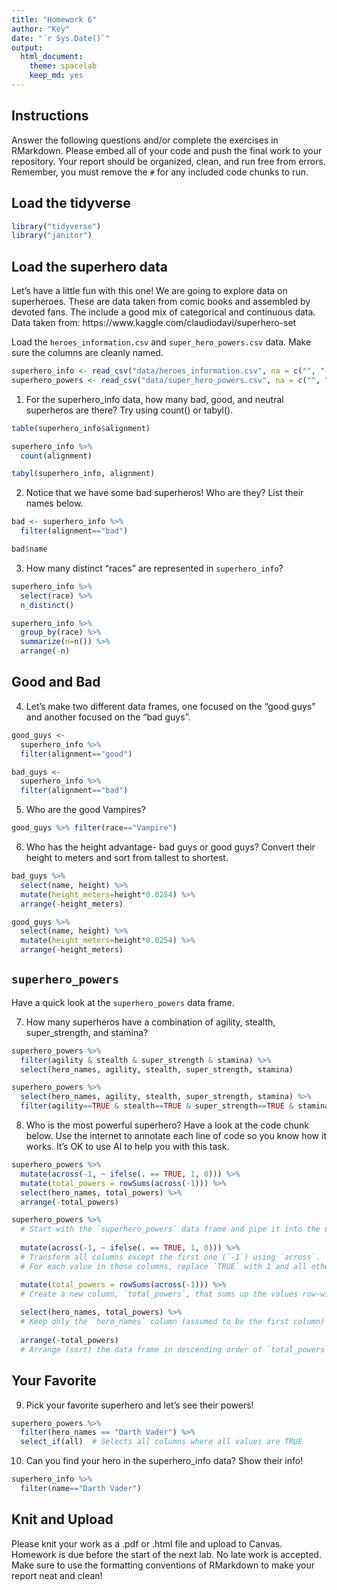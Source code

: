 ```yaml
---
title: "Homework 6"
author: "Key"
date: "`r Sys.Date()`"
output:
  html_document: 
    theme: spacelab
    keep_md: yes
---
```


## Instructions
Answer the following questions and/or complete the exercises in RMarkdown. Please embed all of your code and push the final work to your repository. Your report should be organized, clean, and run free from errors. Remember, you must remove the `#` for any included code chunks to run.  

## Load the tidyverse
```r
library("tidyverse")
library("janitor")
```

## Load the superhero data
Let's have a little fun with this one! We are going to explore data on superheroes. These are data taken from comic books and assembled by devoted fans. The include a good mix of categorical and continuous data.  Data taken from: https://www.kaggle.com/claudiodavi/superhero-set  

Load the `heroes_information.csv` and `super_hero_powers.csv` data. Make sure the columns are cleanly named.
```r
superhero_info <- read_csv("data/heroes_information.csv", na = c("", "-99", "-")) %>% clean_names()
superhero_powers <- read_csv("data/super_hero_powers.csv", na = c("", "-99", "-")) %>% clean_names()
```

1. For the superhero_info data, how many bad, good, and neutral superheros are there? Try using count() or tabyl().
```r
table(superhero_info$alignment)
```

```r
superhero_info %>% 
  count(alignment)
```

```r
tabyl(superhero_info, alignment)
```

2. Notice that we have some bad superheros! Who are they? List their names below.  
```r
bad <- superhero_info %>% 
  filter(alignment=="bad")
```

```r
bad$name
```

3. How many distinct "races" are represented in `superhero_info`?
```r
superhero_info %>%
  select(race) %>% 
  n_distinct()
```

```r
superhero_info %>% 
  group_by(race) %>% 
  summarize(n=n()) %>% 
  arrange(-n)
```

## Good and Bad
4. Let's make two different data frames, one focused on the "good guys" and another focused on the "bad guys".
```r
good_guys <- 
  superhero_info %>% 
  filter(alignment=="good")
```

```r
bad_guys <- 
  superhero_info %>% 
  filter(alignment=="bad")
```

5. Who are the good Vampires?
```r
good_guys %>% filter(race=="Vampire")
```

6. Who has the height advantage- bad guys or good guys? Convert their height to meters and sort from tallest to shortest.  
```r
bad_guys %>%
  select(name, height) %>% 
  mutate(height_meters=height*0.0254) %>% 
  arrange(-height_meters)
```

```r
good_guys %>% 
  select(name, height) %>% 
  mutate(height_meters=height*0.0254) %>% 
  arrange(-height_meters)
```

## `superhero_powers`
Have a quick look at the `superhero_powers` data frame.  

7. How many superheros have a combination of agility, stealth, super_strength, and stamina?
```r
superhero_powers %>%
  filter(agility & stealth & super_strength & stamina) %>%
  select(hero_names, agility, stealth, super_strength, stamina)
```

```r
superhero_powers %>% 
  select(hero_names, agility, stealth, super_strength, stamina) %>% 
  filter(agility==TRUE & stealth==TRUE & super_strength==TRUE & stamina==TRUE)
```

8. Who is the most powerful superhero? Have a look at the code chunk below. Use the internet to annotate each line of code so you know how it works. It's OK to use AI to help you with this task.
```r
superhero_powers %>%
  mutate(across(-1, ~ ifelse(. == TRUE, 1, 0))) %>% 
  mutate(total_powers = rowSums(across(-1))) %>% 
  select(hero_names, total_powers) %>% 
  arrange(-total_powers)
```

```r
superhero_powers %>% 
  # Start with the `superhero_powers` data frame and pipe it into the next step.
  
  mutate(across(-1, ~ ifelse(. == TRUE, 1, 0))) %>%
  # Transform all columns except the first one (`-1`) using `across`. 
  # For each value in those columns, replace `TRUE` with 1 and all other values (e.g., `FALSE`) with 0.

  mutate(total_powers = rowSums(across(-1))) %>%
  # Create a new column, `total_powers`, that sums up the values row-wise across all columns except the first one (`-1`).
  
  select(hero_names, total_powers) %>%
  # Keep only the `hero_names` column (assumed to be the first column) and the newly created `total_powers` column.
  
  arrange(-total_powers)
  # Arrange (sort) the data frame in descending order of `total_powers` (from highest to lowest).

```

## Your Favorite
9. Pick your favorite superhero and let's see their powers!  
```r
superhero_powers %>%
  filter(hero_names == "Darth Vader") %>%
  select_if(all)  # Selects all columns where all values are TRUE
```

10. Can you find your hero in the superhero_info data? Show their info!  
```r
superhero_info %>% 
  filter(name=="Darth Vader")
```

## Knit and Upload
Please knit your work as a .pdf or .html file and upload to Canvas. Homework is due before the start of the next lab. No late work is accepted. Make sure to use the formatting conventions of RMarkdown to make your report neat and clean!  